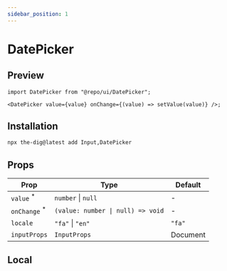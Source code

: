 ```yaml
---
sidebar_position: 1
---
```


# DatePicker

## Preview


<DatePickerPreview local="fa" />

```tsx
import DatePicker from "@repo/ui/DatePicker";

<DatePicker value={value} onChange={(value) => setValue(value)} />;
```

## Installation

```bash
npx the-dig@latest add Input,DatePicker
```

## Props

| Prop                                                            | Type                              | Default                                                                                       |
| --------------------------------------------------------------- | --------------------------------- | --------------------------------------------------------------------------------------------- |
| `value` <sup className="text-red-600 text-caption2">\*</sup>    | `number` \| `null`                | -                                                                                             |
| `onChange` <sup className="text-red-600 text-caption2">\*</sup> | `(value: number \| null) => void` | -                                                                                             |
| `locale`                                                        | `"fa"` \| `"en"`                  | `"fa"`                                                                                        |
| `inputProps`                                                    | `InputProps`                      | <RedirectLink href="https://the-dig.vercel.app/docs/components/Input">Document</RedirectLink> |

## Local

<DatePickerPreview local="en" />

